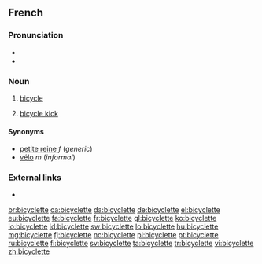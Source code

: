 ==French==

===Pronunciation===
* {{audio|Fr-bicyclette.ogg|audio|lang=fr}}
* {{IPA|/bi.si.klɛt/|lang=fr}}

===Noun===
{{head|fr|noun|plural|bicyclettes|g=f}}

# [[bicycle]]
# {{label|fr|soccer}} [[bicycle kick]]

====Synonyms====
* [[petite reine]] ''f'' (''generic'')
* [[vélo]] ''m'' (''informal'')

===External links===
* {{R:TLFi}}

[[br:bicyclette]]
[[ca:bicyclette]]
[[da:bicyclette]]
[[de:bicyclette]]
[[el:bicyclette]]
[[eu:bicyclette]]
[[fa:bicyclette]]
[[fr:bicyclette]]
[[gl:bicyclette]]
[[ko:bicyclette]]
[[io:bicyclette]]
[[id:bicyclette]]
[[sw:bicyclette]]
[[lo:bicyclette]]
[[hu:bicyclette]]
[[mg:bicyclette]]
[[fj:bicyclette]]
[[no:bicyclette]]
[[pl:bicyclette]]
[[pt:bicyclette]]
[[ru:bicyclette]]
[[fi:bicyclette]]
[[sv:bicyclette]]
[[ta:bicyclette]]
[[tr:bicyclette]]
[[vi:bicyclette]]
[[zh:bicyclette]]